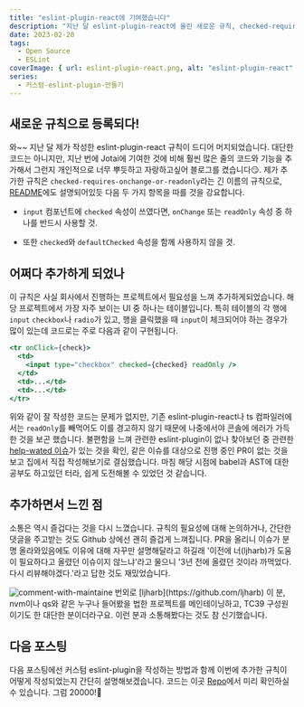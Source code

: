 ```yaml
---
title: "eslint-plugin-react에 기여했습니다"
description: "지난 달 eslint-plugin-react에 올린 새로운 규칙, checked-requires-onchange-or-readonly이 추가되었습니다 🥳"
date: 2023-02-20
tags:
  - Open Source
  - ESLint
coverImage: { url: eslint-plugin-react.png, alt: "eslint-plugin-react" }
series:
  - 커스텀-eslint-plugin-만들기
---
```



## 새로운 규칙으로 등록되다!

와~~ 지난 달 제가 작성한 eslint-plugin-react 규칙이 드디어 머지되었습니다. 대단한 코드는 아니지만, 지난 번에 Jotai에 기여한 것에 비해 훨씬 많은 줄의 코드와 기능을 추가해서 그런지 개인적으로 너무 뿌듯하고 자랑하고싶어 블로그를 켰습니다😏. 제가 추가한 규칙은 `checked-requires-onchange-or-readonly`라는 긴 이름의 규칙으로, [README](https://github.com/jsx-eslint/eslint-plugin-react/blob/master/docs/rules/checked-requires-onchange-or-readonly.md)에도 설명되어있듯 다음 두 가지 항목을 따를 것을 강요합니다.

- `input` 컴포넌트에 `checked` 속성이 쓰였다면, `onChange` 또는 `readOnly` 속성 중 하나를 반드시 사용할 것.

- 또한 `checked`와 `defaultChecked` 속성을 함께 사용하지 않을 것.

## 어쩌다 추가하게 되었나

이 규칙은 사실 회사에서 진행하는 프로젝트에서 필요성을 느껴 추가하게되었습니다. 해당 프로젝트에서 가장 자주 보이는 UI 중 하나는 테이블입니다. 특히 테이블의 각 행에 `input` `checkbox`나 `radio`가 있고, 행을 클릭했을 때 `input`이 체크되어야 하는 경우가 많이 있는데 코드로는 주로 다음과 같이 구현됩니다.

```jsx
<tr onClick={check}>
  <td>
    <input type="checkbox" checked={checked} readOnly />
  </td>
  <td>...</td>
  <td>...</td>
</tr>
```

위와 같이 잘 작성한 코드는 문제가 없지만, 기존 eslint-plugin-react나 ts 컴파일러에서는 `readOnly`를 빼먹어도 이를 경고하지 않기 때문에 나중에서야 콘솔에 에러가 가득한 것을 보곤 했습니다. 불편함을 느껴 관련한 eslint-plugin이 없나 찾아보던 중 관련한 [help-wated 이슈](https://github.com/jsx-eslint/eslint-plugin-react/issues/3143)가 있는 것을 확인, 같은 이슈를 대상으로 진행 중인 PR이 없는 것을 보고 집에서 직접 작성해보기로 결심했습니다. 마침 해당 시점에 babel과 AST에 대한 공부도 하고있던 터라, 쉽게 도전해볼 수 있었던 것 같습니다.

## 추가하면서 느낀 점

소통은 역시 즐겁다는 것을 다시 느꼈습니다. 규칙의 필요성에 대해 논의하거나, 간단한 댓글을 주고받는 것도 Github 상에선 괜히 즐겁게 느껴집니다. PR을 올리니 이슈가 분명 올라와있음에도 이유에 대해 자꾸만 설명해달라고 하길래 '이전에 너(ljharb)가 도움이 필요하다고 올렸던 이슈이지 않느냐'라고 물으니 '3년 전에 올렸던 것이라 까먹었다. 다시 리뷰해야겠다.'라고 답한 것도 재밌었습니다.

<Image src={commentImage} alt="comment-with-maintaine" />
번외로 [ljharb](https://github.com/ljharb) 이 분, nvm이나 qs와 같은 누구나 들어봤을
법한 프로젝트를 메인테이닝하고, TC39 구성원이기도 한 대단한 분이더라구요. 이런 분과
소통해봤다는 것도 참 신기했습니다.

## 다음 포스팅

다음 포스팅에선 커스텀 eslint-plugin을 작성하는 방법과 함께 이번에 추가한 규칙이 어떻게 작성되었는지 간단히 설명해보겠습니다. 코드는 이곳 [Repo](https://github.com/jsx-eslint/eslint-plugin-react?tab=readme-ov-file#list-of-supported-rules)에서 미리 확인하실 수 있습니다. 그럼 20000!👋
